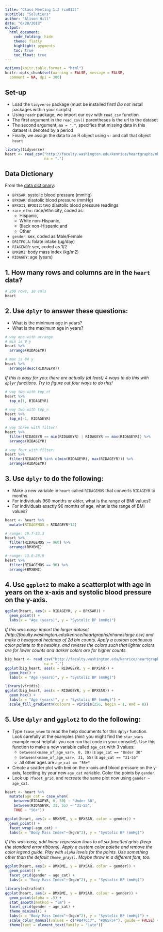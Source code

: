 ```yaml
---
title: "Class Meeting 1.2 (cm012)"
subtitle: "Solutions"
author: "Alison Hill"
date: "6/28/2018"
output:
  html_document:
    code_folding: hide
    theme: flatly
    highlight: pygments
    toc: true
    toc_float: true
---
```


```r
options(knitr.table.format = "html") 
knitr::opts_chunk$set(warning = FALSE, message = FALSE, 
  comment = NA, dpi = 300)
```

## Set-up

- Load the `tidyverse` package (must be installed first! *Do not* install packages within your scripts)
- Using `readr` package, we import our csv with `read_csv` function
- The first argument in the `read_csv()` parentheses is the url to the dataset
- The second argument, `na = "."`, specifies that missing data in this dataset is denoted by a period
- Finally, we assign the data to an R object using `<-` and call that object `heart`

```r
library(tidyverse)
heart <- read_csv("http://faculty.washington.edu/kenrice/heartgraphs/nhanesmedium.csv", 
                  na = ".") 
```

## Data Dictionary

From the [data dictionary](http://faculty.washington.edu/kenrice/heartgraphs/):

* `BPXSAR`: systolic blood pressure (mmHg)
* `BPXDAR`: diastolic blood pressure (mmHg)
* `BPXDI1`, `BPXDI2`: two diastolic blood pressure readings
* `race_ethc`: race/ethnicity, coded as:
    - Hispanic, 
    - White non-Hispanic, 
    - Black non-Hispanic and 
    - Other
* `gender`: sex, coded as Male/Female
* `DR1TFOLA`: folate intake (μg/day)
* `RIAGENDR`: sex, coded as 1/2
* `BMXBMI`: body mass index (kg/m2)
* `RIDAGEY`: age (years)

## 1. How many rows and columns are in the `heart` data?

```r
# 200 rows, 10 cols
heart
```


## 2. Use `dplyr` to answer these questions:
  - What is the minimum age in years?
  - What is the maximum age in years?

```r
# way one with arrange
# min is 8 y
heart %>% 
  arrange(RIDAGEYR)

# max is 84 y
heart %>% 
  arrange(desc(RIDAGEYR))
```

*If this is easy for you: there are actually (at least) 4 ways to do this with `dplyr` functions. Try to figure out four ways to do this!*

```r
# way two with top_n!
heart %>% 
  top_n(1, RIDAGEYR)

# way two with top_n
heart %>% 
  top_n(-1, RIDAGEYR)
```

```r
# way three with filter!
heart %>% 
  filter(RIDAGEYR == min(RIDAGEYR) | RIDAGEYR == max(RIDAGEYR)) %>% 
  arrange(RIDAGEYR)
```

```r
# way four with filter!
heart %>% 
  filter(RIDAGEYR %in% c(min(RIDAGEYR), max(RIDAGEYR))) %>% 
  arrange(RIDAGEYR)
```

## 3. Use `dplyr` to do the following:
  - Make a new variable in `heart` called `RIDAGEMOS` that converts `RIDAGEYR` to months.
  - For individuals 960 months or older, what is the range of BMI values?
  - For individuals exactly 96 months of age, what is the range of BMI values?
    
```r
heart <- heart %>% 
  mutate(RIDAGEMOS = RIDAGEYR*12)

# range: 19.7-33.3
heart %>% 
  filter(RIDAGEMOS >= 960) %>% 
  arrange(BMXBMI)

# range: 13.0-28.9
heart %>% 
  filter(RIDAGEMOS == 96) %>% 
  arrange(BMXBMI)
```

## 4. Use `ggplot2` to make a scatterplot with age in years on the x-axis and systolic blood pressure on the y-axis.


```r
ggplot(heart, aes(x = RIDAGEYR, y = BPXSAR)) +
  geom_point() +
  labs(x = "Age (years)", y = "Systolic BP (mmHg)")
```


*If this was easy: import the larger dataset (http://faculty.washington.edu/kenrice/heartgraphs/nhaneslarge.csv) and make a hexagonal heatmap of 2d bin counts. Apply a custom continuous color palette to the hexbins, and reverse the colors such that lighter colors are for lower counts and darker colors are for higher counts.*

```r
big_heart <- read_csv("http://faculty.washington.edu/kenrice/heartgraphs/nhaneslarge.csv", 
                  na = ".") 
ggplot(big_heart, aes(x = RIDAGEYR, y = BPXSAR)) +
  geom_hex() +
  labs(x = "Age (years)", y = "Systolic BP (mmHg)")
```

```r
library(viridis)
ggplot(big_heart, aes(x = RIDAGEYR, y = BPXSAR)) +
  geom_hex() +
  labs(x = "Age (years)", y = "Systolic BP (mmHg)") +
  scale_fill_gradientn(colours = viridis(256, begin = 1, end = 0))
```

## 5. Use `dplyr` and `ggplot2` to do the following:
  - Type `?case_when` to read the help documents for this `dplyr` function. Look carefully at the examples (*hint:* you might find the `star_wars` example most helpful- you can run that code in your console!). Use this function to make a new variable called `age_cat` with 3 values:
      - `between(<name_of_age_var>, 0, 30)` is `age_cat == "Under 30"`
      - `between(<name_of_age_var>, 31, 55)` is `age_cat == "31-55"`
      - all other ages are `age_cat == "56+"`
  - Create a scatter plot with bmi on the x-axis and blood pressure on the y-axis, facetting by your new `age_cat` variable. Color the points by `gender`.
  - Look up `?facet_grid`, and recreate the same plot now using `gender ~ age_cat`.


```r
heart <- heart %>% 
  mutate(age_cat = case_when(
    between(RIDAGEYR, 0, 30) ~ "Under 30",
    between(RIDAGEYR, 31, 55) ~ "31-55",
    TRUE ~ "56+"))
```

```r
ggplot(heart, aes(x = BMXBMI, y = BPXSAR, color = gender)) +
  geom_point() +
  facet_wrap(~age_cat) +
  labs(x = "Body Mass Index"~(kg/m^2), y = "Systolic BP (mmHg)")
```

*If this was easy, add linear regression lines to all six facetted grids (keep the standard error ribbons). Apply a custom color palette and remove the color legend guide. Play with `alpha` levels for the points. Use something other than the default `theme_gray()`. Maybe throw in a different font, too.*

```r
ggplot(heart, aes(x = BMXBMI, y = BPXSAR, color = gender)) +
  geom_point() +
  facet_grid(gender ~ age_cat) +
  labs(x = "Body Mass Index"~(kg/m^2), y = "Systolic BP (mmHg)")
```

```r
library(extrafont)
ggplot(heart, aes(x = BMXBMI, y = BPXSAR, colour = gender)) +
  geom_point(alpha = .5) +
  stat_smooth(method = "lm") +
  facet_grid(gender ~ age_cat) +
  theme_minimal() +
  labs(x = "Body Mass Index"~(kg/m^2), y = "Systolic BP (mmHg)") +
  scale_color_manual(values = c("#B47CC7", "#D65F5F"), guide = FALSE) +
  theme(text = element_text(family = "Lato"))
```

